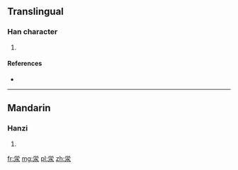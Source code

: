 {{also|澩}}
==Translingual==

===Han character===
{{Han char|rn=85|rad=水|as=05|sn=9|four=|canj=火月水 (FBE)}}

# {{defn|Han|sort=水05}}

====References====
* {{Han ref|kx=0619.121|hdz=31576.101|uh=6CF6|ud=27894}}

----

==Mandarin==

===Hanzi===
{{cmn-hanzi|tra=澩|pin=[[shuāng]] ([[shuang1]]), [[xué]] ([[xue2]])|wg=shuang<sup>1</sup>, hsüeh<sup>2</sup>}}

# {{defn|lang=cmn|sort=水05}}

[[fr:泶]]
[[mg:泶]]
[[pl:泶]]
[[zh:泶]]